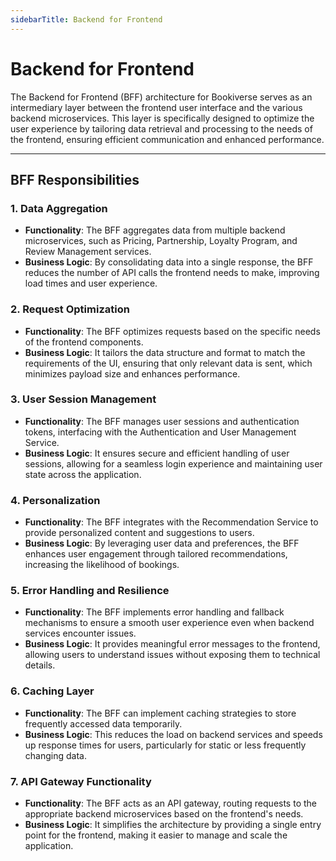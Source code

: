 ```yaml
---
sidebarTitle: Backend for Frontend
---
```



# Backend for Frontend

The Backend for Frontend (BFF) architecture for Bookiverse serves as an intermediary layer between the frontend user interface and the various backend microservices. This layer is specifically designed to optimize the user experience by tailoring data retrieval and processing to the needs of the frontend, ensuring efficient communication and enhanced performance.

---

## BFF Responsibilities

### 1. **Data Aggregation**
- **Functionality**: The BFF aggregates data from multiple backend microservices, such as Pricing, Partnership, Loyalty Program, and Review Management services.
- **Business Logic**: By consolidating data into a single response, the BFF reduces the number of API calls the frontend needs to make, improving load times and user experience.

### 2. **Request Optimization**
- **Functionality**: The BFF optimizes requests based on the specific needs of the frontend components.
- **Business Logic**: It tailors the data structure and format to match the requirements of the UI, ensuring that only relevant data is sent, which minimizes payload size and enhances performance.

### 3. **User Session Management**
- **Functionality**: The BFF manages user sessions and authentication tokens, interfacing with the Authentication and User Management Service.
- **Business Logic**: It ensures secure and efficient handling of user sessions, allowing for a seamless login experience and maintaining user state across the application.

### 4. **Personalization**
- **Functionality**: The BFF integrates with the Recommendation Service to provide personalized content and suggestions to users.
- **Business Logic**: By leveraging user data and preferences, the BFF enhances user engagement through tailored recommendations, increasing the likelihood of bookings.

### 5. **Error Handling and Resilience**
- **Functionality**: The BFF implements error handling and fallback mechanisms to ensure a smooth user experience even when backend services encounter issues.
- **Business Logic**: It provides meaningful error messages to the frontend, allowing users to understand issues without exposing them to technical details.

### 6. **Caching Layer**
- **Functionality**: The BFF can implement caching strategies to store frequently accessed data temporarily.
- **Business Logic**: This reduces the load on backend services and speeds up response times for users, particularly for static or less frequently changing data.

### 7. **API Gateway Functionality**
- **Functionality**: The BFF acts as an API gateway, routing requests to the appropriate backend microservices based on the frontend's needs.
- **Business Logic**: It simplifies the architecture by providing a single entry point for the frontend, making it easier to manage and scale the application.
